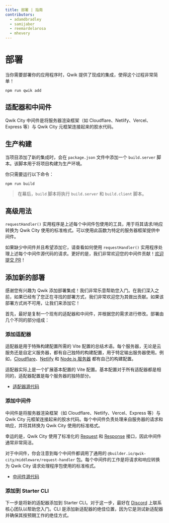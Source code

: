 ```yaml
---
title: 部署 | 指南
contributors:
  - adamdbradley
  - samijaber
  - reemardelarosa
  - mhevery
---
```


# 部署

当你需要部署你的应用程序时，Qwik 提供了现成的集成，使得这个过程非常简单！

```shell
npm run qwik add
```

## 适配器和中间件

Qwik City 中间件是将服务器渲染框架（如 Cloudflare、Netlify、Vercel、Express 等）与 Qwik City 元框架连接起来的胶水代码。

## 生产构建

当项目添加了新的集成时，会在 `package.json` 文件中添加一个 `build.server` 脚本。该脚本用于将项目构建为生产环境。

你只需要运行以下命令：

```shell
npm run build
```

> 在幕后，`build` 脚本将执行 `build.server` 和 `build.client` 脚本。

## 高级用法

`requestHandler()` 实用程序是上述每个中间件包使用的工具，用于将其请求/响应转换为 Qwik City 使用的标准格式。可以使用此函数为特定的服务器框架提供中间件。

如果缺少中间件并且希望添加它，请查看如何使用 `requestHandler()` 实用程序处理上述每个中间件源代码的请求。更好的是，我们非常欢迎您的中间件贡献！[欢迎提交 PR](https://github.com/BuilderIO/qwik/tree/main/packages/qwik-city/middleware)！

## 添加新的部署

感谢您有兴趣为 Qwik 添加部署集成！我们非常乐意帮助您入门。在我们深入之前，如果已经有了您正在寻找的部署方式，我们非常欢迎您为其做出贡献。如果该部署方式尚不可用，让我们来添加它！

首先，最好是复制一个现有的适配器和中间件，并根据您的需求进行修改。部署由几个不同的部分组成：

### 添加适配器

适配器是用于特殊构建配置所需的 Vite 配置的总结术语。每个服务器，无论是云服务还是自定义服务器，都有自己独特的构建配置，用于特定输出服务器使用。例如，[Cloudflare](/docs/deployments/cloudflare-pages/index.mdx)、[Netlify](/docs/deployments/netlify-edge/index.mdx) 和 [Node.js 服务器](/docs/deployments/node/index.mdx) 都有自己的构建配置。

适配器实际上是一个扩展基本配置的 Vite 配置。基本配置对于所有适配器都是相同的，适配器配置是每个服务器的独特部分。

- [适配器源代码](https://github.com/BuilderIO/qwik/tree/main/packages/qwik-city/adapters)

### 添加中间件

中间件是将服务器渲染框架（如 Cloudflare、Netlify、Vercel、Express 等）与 Qwik City 元框架连接起来的胶水代码。每个中间件负责处理来自服务器的请求和响应，并将其转换为 Qwik City 使用的标准格式。

幸运的是，Qwik City 使用了标准化的 [Request](https://developer.mozilla.org/en-US/docs/Web/API/Request) 和 [Response](https://developer.mozilla.org/en-US/docs/Web/API/Response) 接口，因此中间件通常非常简洁。

对于中间件，你会注意到每个中间件都调用了通用的 `@builder.io/qwik-city/middleware/request-handler` 包。每个中间件的工作是将请求和响应转换为 Qwik City 请求处理程序包使用的标准格式。

- [中间件源代码](https://github.com/BuilderIO/qwik/tree/main/packages/qwik-city/middleware)

### 添加到 Starter CLI

下一步是将新的适配器添加到 Starter CLI。对于这一步，最好在 [Discord](https://qwik.builder.io/chat) 上联系核心团队以帮助您入门。CLI 是添加新适配器的绝佳位置，因为它是测试新适配器并确保其按预期工作的绝佳方式。
